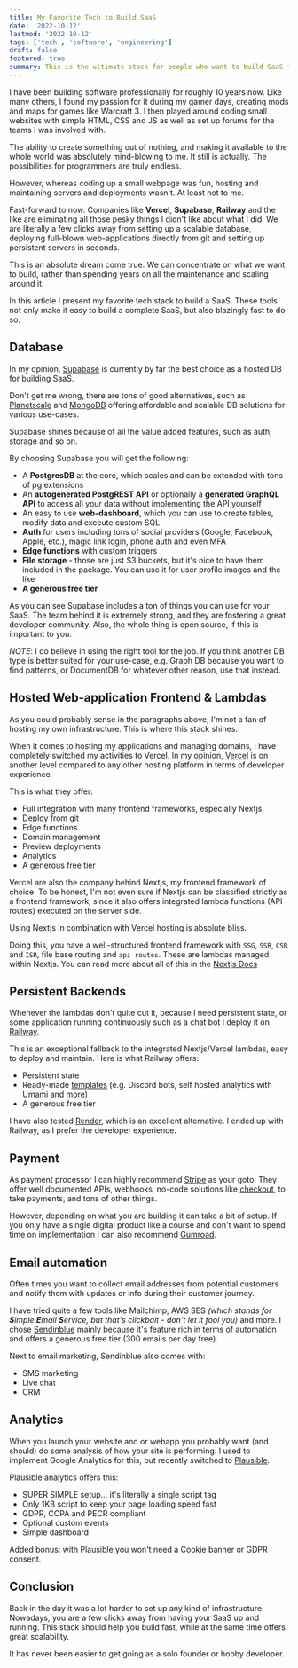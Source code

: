 ```yaml
---
title: My Favorite Tech to Build SaaS
date: '2022-10-12'
lastmod: '2022-10-12'
tags: ['tech', 'software', 'engineering']
draft: false
featured: true
summary: This is the ultimate stack for people who want to build SaaS fast. It includes everything from backend, to frontend, emails and payment.
---
```


I have been building software professionally for roughly 10 years now. Like many others, I found my passion for it
during my gamer days, creating mods and maps for games like Warcraft 3. I then played around coding small websites
with simple HTML, CSS and JS as well as set up forums for the teams I was involved with.

The ability to create something out of nothing, and making it available to the whole world was absolutely
mind-blowing to me. It still is actually. The possibilities for programmers are truly endless.

However, whereas coding up a small webpage was fun, hosting and maintaining servers and deployments wasn't. At least not
to me.

Fast-forward to now. Companies like **Vercel**, **Supabase**, **Railway** and the like are eliminating all those pesky
things I didn't like about what I did. We are literally a few clicks away from setting up a scalable database, deploying
full-blown web-applications directly from git and setting up persistent servers in seconds.

This is an absolute dream come true. We can concentrate on what we want to build, rather than spending years on
all the maintenance and scaling around it.

In this article I present my favorite tech stack to build a SaaS. These tools not only make it easy to build a complete
SaaS, but also blazingly fast to do so.

## Database

In my opinion, [Supabase](https://supabase.com/) is currently by far the best choice as a hosted DB for building SaaS.

Don't get me wrong, there are tons of good alternatives, such as [Planetscale](https://planetscale.com/) and
[MongoDB](https://www.mongodb.com/) offering affordable and scalable DB solutions for various use-cases.

Supabase shines because of all the value added features, such as auth, storage and so on.

By choosing Supabase you will get the following:
- A **PostgresDB** at the core, which scales and can be extended with tons of pg extensions
- An **autogenerated PostgREST API** or optionally a **generated GraphQL API** to access all your data without implementing the API yourself
- An easy to use **web-dashboard**, which you can use to create tables, modify data and execute custom SQL
- **Auth** for users including tons of social providers (Google, Facebook, Apple, etc.), magic link login, phone auth and even MFA
- **Edge functions** with custom triggers
- **File storage** - those are just S3 buckets, but it's nice to have them included in the package. You can use it for user profile images and the like
- **A generous free tier**

As you can see Supabase includes a ton of things you can use for your SaaS. The team behind it is extremely strong, and
they are fostering a great developer community. Also, the whole thing is open source, if this is important to you.

_NOTE_: I do believe in using the right tool for the job. If you think another DB type is better suited for your use-case,
e.g. Graph DB because you want to find patterns, or DocumentDB for whatever other reason, use that instead.

## Hosted Web-application Frontend & Lambdas

As you could probably sense in the paragraphs above, I'm not a fan of hosting my own infrastructure. This is where this
stack shines.

When it comes to hosting my applications and managing domains, I have completely switched my activities to Vercel. In my
opinion, [Vercel](https://vercel.com/) is on another level compared to any other hosting platform in terms of developer
experience.

This is what they offer:

- Full integration with many frontend frameworks, especially Nextjs.
- Deploy from git
- Edge functions
- Domain management
- Preview deployments
- Analytics
- A generous free tier

Vercel are also the company behind Nextjs, my frontend framework of choice. To be honest, I'm not even sure if Nextjs
can be classified strictly as a frontend framework, since it also offers integrated lambda functions (API routes)
executed on the server side.

Using Nextjs in combination with Vercel hosting is absolute bliss.

Doing this, you have a well-structured frontend framework with `SSG`, `SSR`, `CSR` and `ISR`, file base routing and
`api routes`. These are lambdas managed within Nextjs. You can read more about all of this in the
[Nextjs Docs](https://nextjs.org/docs/basic-features/data-fetching/overview)

## Persistent Backends

Whenever the lambdas don't quite cut it, because I need persistent state, or some application running continuously such
as a chat bot I deploy it on [Railway](https://railway.app/).

This is an exceptional fallback to the integrated Nextjs/Vercel lambdas, easy to deploy and maintain. Here is what
Railway offers:

- Persistent state
- Ready-made [templates](https://railway.app/templates) (e.g. Discord bots, self hosted analytics with Umami and more)
- A generous free tier

I have also tested [Render](https://render.com/), which is an excellent alternative. I ended up with Railway, as I
prefer the developer experience.

## Payment

As payment processor I can highly recommend [Stripe](https://stripe.com/) as your goto. They offer well documented
APIs, webhooks, no-code solutions like [checkout](https://stripe.com/en-nz/payments/checkout), to take payments, and
tons of other things.

However, depending on what you are building it can take a bit of setup. If you only have a single digital product like a
course and don't want to spend time on implementation I can also recommend [Gumroad](https://gumroad.com/).

## Email automation

Often times you want to collect email addresses from potential customers and notify them with updates or info during
their customer journey.

I have tried quite a few tools like Mailchimp, AWS SES _(which stands for **S**imple **E**mail **S**ervice, but that's
clickbait - don't let it fool you)_ and more. I chose [Sendinblue](https://www.sendinblue.com/) mainly because it's
feature rich in terms of automation and offers a generous free tier (300 emails per day free).

Next to email marketing, Sendinblue also comes with:
- SMS marketing
- Live chat
- CRM

## Analytics

When you launch your website and or webapp you probably want (and should) do some analysis of how your site is
performing. I used to implement Google Analytics for this, but recently switched to [Plausible](https://plausible.io/).

Plausible analytics offers this:
- SUPER SIMPLE setup... it's literally a single script tag
- Only 1KB script to keep your page loading speed fast
- GDPR, CCPA and PECR compliant
- Optional custom events
- Simple dashboard

Added bonus: with Plausible you won't need a Cookie banner or GDPR consent.

## Conclusion

Back in the day it was a lot harder to set up any kind of infrastructure. Nowadays, you are a few clicks away from having
your SaaS up and running. This stack should help you build fast, while at the same time offers great scalability.

It has never been easier to get going as a solo founder or hobby developer.
